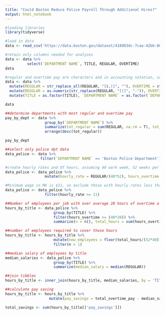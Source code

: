 ```yaml
---
title: "Could Boston Reduce Police Payroll Through Additional Hires?"
output: html_notebook
---
```


```r
#loading libraries
library(tidyverse)

#load in data
data <- read_csv('https://data.boston.gov/dataset/418983dc-7cae-42bb-88e4-d56f5adcf869/resource/70129b87-bd4e-49bb-aa09-77644da73503/download/employee-earnings-report-2017.csv', col_names = T)

#retain only columns needed for analyses
data <- data %>%
          select(`DEPARTMENT NAME`, TITLE, REGULAR, OVERTIME)
data

#regular and overtime pay are characters and in accounting notation, so change to numeric
data <- data %>%
  mutate(REGULAR = str_replace_all(REGULAR, "[$,)]", ""), OVERTIME = str_replace_all(OVERTIME, "[$,)]", "")) %>%
  mutate(REGULAR = as.numeric(str_replace(REGULAR, "[(]", "-")), OVERTIME = as.numeric(str_replace(OVERTIME, "[(]", "-"))) %>%
  mutate(TITLE = as.factor(TITLE), `DEPARTMENT NAME` = as.factor(`DEPARTMENT NAME`))

data
```

```r
##determine departments with most regular and overtime pay
pay_by_dept <- data %>%
                  group_by(`DEPARTMENT NAME`) %>%
                  summarize(tot_regular = sum(REGULAR, na.rm = T), tot_overtime = sum(OVERTIME, na.rm = T)) %>%
                  arrange(desc(tot_regular))

pay_by_dept

##select only police dpt data
data_police <- data %>%
                filter(`DEPARTMENT NAME` == 'Boston Police Department')
```

```r
#create hourly rates and OT hours, assuming 40 work week, 52 weeks per year, 1.5 pay for OT
data_police <- data_police %>%
                  mutate(hourly_rate = REGULAR/(40*52), hours_overtime = OVERTIME/(hourly_rate*1.5))

#Minimum wage in MA is $11, so exclude those with hourly rates less than $11 (likely either part time or mid-year hires, making hours of overtime worked incorrect)
data_police <- data_police %>%
                  filter(hourly_rate >= 11)
```


```r
##Number of employees per job with over average 20 hours of overtime a week
hours_by_title <- data_police %>%
                      group_by(TITLE) %>%
                      filter(hours_overtime >= (40*20)) %>%
                      summarize(n = n(), total_hours = sum(hours_overtime), total_overtime_pay = sum(OVERTIME))

##number of employees required to cover those hours
hours_by_title <- hours_by_title %>%
                      mutate(new_employees = floor(total_hours/(52*40)), leftover_hours = total_hours - new_employees*(52*40)) %>%
                      filter(n > 1)

##median salary of employees by title
median_salaries <- data_police %>%
                      group_by(TITLE) %>%
                      summarize(median_salary = median(REGULAR))

##join tibbles
hours_by_title <- inner_join(hours_by_title, median_salaries, by = 'TITLE')

##calculate pay saving
hours_by_title <- hours_by_title %>%
                    mutate(pay_savings = total_overtime_pay - median_salary*new_employees - leftover_hours*(median_salary/2080))

total_savings <- sum(hours_by_title[['pay_savings']])
```


